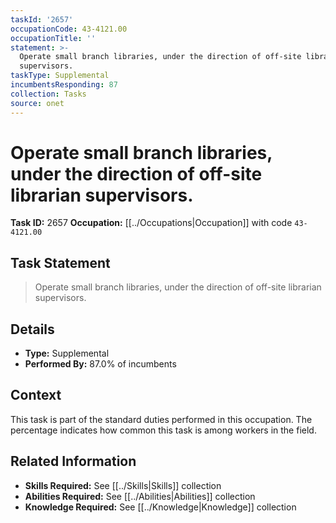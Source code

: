 ```yaml
---
taskId: '2657'
occupationCode: 43-4121.00
occupationTitle: ''
statement: >-
  Operate small branch libraries, under the direction of off-site librarian
  supervisors.
taskType: Supplemental
incumbentsResponding: 87
collection: Tasks
source: onet
---
```

# Operate small branch libraries, under the direction of off-site librarian supervisors.

**Task ID:** 2657
**Occupation:** [[../Occupations|Occupation]] with code `43-4121.00`

## Task Statement

> Operate small branch libraries, under the direction of off-site librarian supervisors.

## Details

- **Type:** Supplemental
- **Performed By:** 87.0% of incumbents

## Context

This task is part of the standard duties performed in this occupation. The percentage indicates how common this task is among workers in the field.

## Related Information

- **Skills Required:** See [[../Skills|Skills]] collection
- **Abilities Required:** See [[../Abilities|Abilities]] collection
- **Knowledge Required:** See [[../Knowledge|Knowledge]] collection

